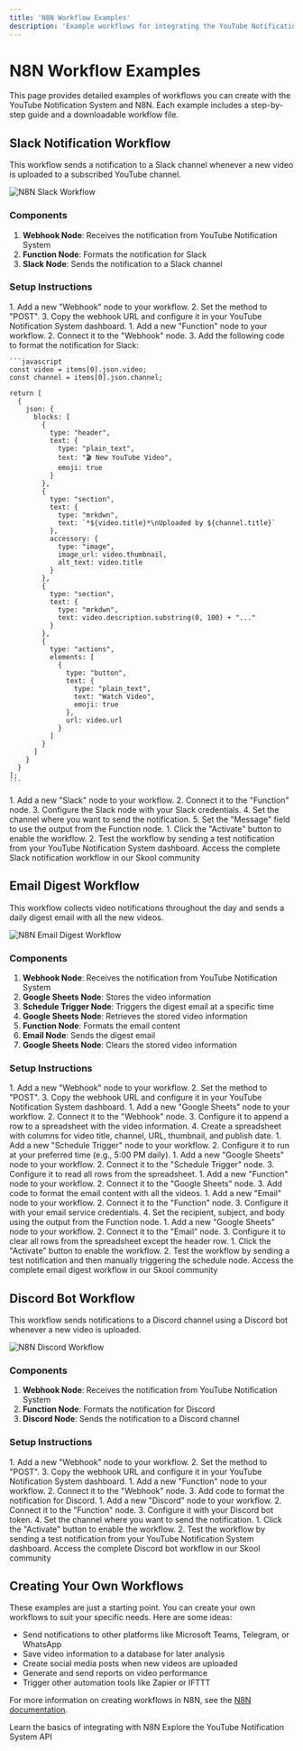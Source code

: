 ```yaml
---
title: 'N8N Workflow Examples'
description: 'Example workflows for integrating the YouTube Notification System with N8N'
---
```


# N8N Workflow Examples

This page provides detailed examples of workflows you can create with the YouTube Notification System and N8N. Each example includes a step-by-step guide and a downloadable workflow file.

## Slack Notification Workflow

This workflow sends a notification to a Slack channel whenever a new video is uploaded to a subscribed YouTube channel.

<Frame>
  <img src="/images/n8n-slack-workflow-detailed.png" alt="N8N Slack Workflow" />
</Frame>

### Components

1. **Webhook Node**: Receives the notification from YouTube Notification System
2. **Function Node**: Formats the notification for Slack
3. **Slack Node**: Sends the notification to a Slack channel

### Setup Instructions

<Steps>
  <Step title="Create the webhook node">
    1. Add a new "Webhook" node to your workflow.
    2. Set the method to "POST".
    3. Copy the webhook URL and configure it in your YouTube Notification System dashboard.
  </Step>
  
  <Step title="Add the function node">
    1. Add a new "Function" node to your workflow.
    2. Connect it to the "Webhook" node.
    3. Add the following code to format the notification for Slack:
    
    ```javascript
    const video = items[0].json.video;
    const channel = items[0].json.channel;
    
    return [
      {
        json: {
          blocks: [
            {
              type: "header",
              text: {
                type: "plain_text",
                text: "🎬 New YouTube Video",
                emoji: true
              }
            },
            {
              type: "section",
              text: {
                type: "mrkdwn",
                text: `*${video.title}*\nUploaded by ${channel.title}`
              },
              accessory: {
                type: "image",
                image_url: video.thumbnail,
                alt_text: video.title
              }
            },
            {
              type: "section",
              text: {
                type: "mrkdwn",
                text: video.description.substring(0, 100) + "..."
              }
            },
            {
              type: "actions",
              elements: [
                {
                  type: "button",
                  text: {
                    type: "plain_text",
                    text: "Watch Video",
                    emoji: true
                  },
                  url: video.url
                }
              ]
            }
          ]
        }
      }
    ];
    ```
  </Step>
  
  <Step title="Add the Slack node">
    1. Add a new "Slack" node to your workflow.
    2. Connect it to the "Function" node.
    3. Configure the Slack node with your Slack credentials.
    4. Set the channel where you want to send the notification.
    5. Set the "Message" field to use the output from the Function node.
  </Step>
  
  <Step title="Activate the workflow">
    1. Click the "Activate" button to enable the workflow.
    2. Test the workflow by sending a test notification from your YouTube Notification System dashboard.
  </Step>
</Steps>

<Card title="Download Workflow" icon="download" href="https://www.skool.com/ai-automation-blueprint/about">
  Access the complete Slack notification workflow in our Skool community
</Card>

## Email Digest Workflow

This workflow collects video notifications throughout the day and sends a daily digest email with all the new videos.

<Frame>
  <img src="/images/n8n-email-digest-workflow.png" alt="N8N Email Digest Workflow" />
</Frame>

### Components

1. **Webhook Node**: Receives the notification from YouTube Notification System
2. **Google Sheets Node**: Stores the video information
3. **Schedule Trigger Node**: Triggers the digest email at a specific time
4. **Google Sheets Node**: Retrieves the stored video information
5. **Function Node**: Formats the email content
6. **Email Node**: Sends the digest email
7. **Google Sheets Node**: Clears the stored video information

### Setup Instructions

<Steps>
  <Step title="Create the webhook node">
    1. Add a new "Webhook" node to your workflow.
    2. Set the method to "POST".
    3. Copy the webhook URL and configure it in your YouTube Notification System dashboard.
  </Step>
  
  <Step title="Add the Google Sheets node for storing videos">
    1. Add a new "Google Sheets" node to your workflow.
    2. Connect it to the "Webhook" node.
    3. Configure it to append a row to a spreadsheet with the video information.
    4. Create a spreadsheet with columns for video title, channel, URL, thumbnail, and publish date.
  </Step>
  
  <Step title="Add the schedule trigger node">
    1. Add a new "Schedule Trigger" node to your workflow.
    2. Configure it to run at your preferred time (e.g., 5:00 PM daily).
  </Step>
  
  <Step title="Add the Google Sheets node for retrieving videos">
    1. Add a new "Google Sheets" node to your workflow.
    2. Connect it to the "Schedule Trigger" node.
    3. Configure it to read all rows from the spreadsheet.
  </Step>
  
  <Step title="Add the function node">
    1. Add a new "Function" node to your workflow.
    2. Connect it to the "Google Sheets" node.
    3. Add code to format the email content with all the videos.
  </Step>
  
  <Step title="Add the email node">
    1. Add a new "Email" node to your workflow.
    2. Connect it to the "Function" node.
    3. Configure it with your email service credentials.
    4. Set the recipient, subject, and body using the output from the Function node.
  </Step>
  
  <Step title="Add the Google Sheets node for clearing data">
    1. Add a new "Google Sheets" node to your workflow.
    2. Connect it to the "Email" node.
    3. Configure it to clear all rows from the spreadsheet except the header row.
  </Step>
  
  <Step title="Activate the workflow">
    1. Click the "Activate" button to enable the workflow.
    2. Test the workflow by sending a test notification and then manually triggering the schedule node.
  </Step>
</Steps>

<Card title="Download Workflow" icon="download" href="https://www.skool.com/ai-automation-blueprint/about">
  Access the complete email digest workflow in our Skool community
</Card>

## Discord Bot Workflow

This workflow sends notifications to a Discord channel using a Discord bot whenever a new video is uploaded.

<Frame>
  <img src="/images/n8n-discord-workflow.png" alt="N8N Discord Workflow" />
</Frame>

### Components

1. **Webhook Node**: Receives the notification from YouTube Notification System
2. **Function Node**: Formats the notification for Discord
3. **Discord Node**: Sends the notification to a Discord channel

### Setup Instructions

<Steps>
  <Step title="Create the webhook node">
    1. Add a new "Webhook" node to your workflow.
    2. Set the method to "POST".
    3. Copy the webhook URL and configure it in your YouTube Notification System dashboard.
  </Step>
  
  <Step title="Add the function node">
    1. Add a new "Function" node to your workflow.
    2. Connect it to the "Webhook" node.
    3. Add code to format the notification for Discord.
  </Step>
  
  <Step title="Add the Discord node">
    1. Add a new "Discord" node to your workflow.
    2. Connect it to the "Function" node.
    3. Configure it with your Discord bot token.
    4. Set the channel where you want to send the notification.
  </Step>
  
  <Step title="Activate the workflow">
    1. Click the "Activate" button to enable the workflow.
    2. Test the workflow by sending a test notification from your YouTube Notification System dashboard.
  </Step>
</Steps>

<Card title="Download Workflow" icon="download" href="https://www.skool.com/ai-automation-blueprint/about">
  Access the complete Discord bot workflow in our Skool community
</Card>

## Creating Your Own Workflows

These examples are just a starting point. You can create your own workflows to suit your specific needs. Here are some ideas:

- Send notifications to other platforms like Microsoft Teams, Telegram, or WhatsApp
- Save video information to a database for later analysis
- Create social media posts when new videos are uploaded
- Generate and send reports on video performance
- Trigger other automation tools like Zapier or IFTTT

For more information on creating workflows in N8N, see the [N8N documentation](https://docs.n8n.io/).

<CardGroup cols={2}>
  <Card
    title="Getting Started"
    icon="rocket"
    href="/n8n-integration/getting-started"
  >
    Learn the basics of integrating with N8N
  </Card>
  <Card
    title="API Reference"
    icon="code"
    href="/api-reference/introduction"
  >
    Explore the YouTube Notification System API
  </Card>
</CardGroup> 